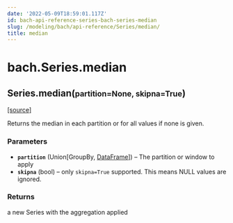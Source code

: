 ```yaml
---
date: '2022-05-09T18:59:01.117Z'
id: bach-api-reference-series-bach-series-median
slug: /modeling/bach/api-reference/Series/median/
title: median
---
```


# bach.Series.median

<div className="method">

<h2 className="signature-method"><span className="additional-name">Series.</span><span className="name">median(</span><small className="parameter-list"><span className="parameter" id="partition">partition=None</span>, <span className="parameter" id="skipna">skipna=True</span></small>)</h2>


&#8203;<span className="view-source">[[source]](https://github.com/objectiv/objectiv-analytics/blob/main/bach/bach/series/series.py)</span>

<div className="content">

Returns the median in each partition or for all values if none is given.


### Parameters

* **`partition`** (Union[GroupBy, [DataFrame](/modeling/bach/api-reference/DataFrame/index.mdx)]) – The partition or window to apply
* **`skipna`** (bool) – only `skipna=True` supported. This means NULL values are ignored.



### Returns

a new Series with the aggregation applied



</div>


</div>
